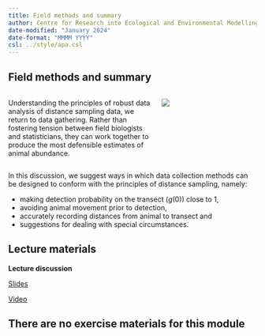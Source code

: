 ```yaml
---
title: Field methods and summary
author: Centre for Research into Ecological and Environmental Modelling <br> **University of St Andrews**
date-modified: "January 2024"
date-format: "MMMM YYYY"
csl: ../style/apa.csl
---
```


## Field methods and summary


::: columns

::: {.column width="60%"}
Understanding the principles of robust data analysis of distance sampling data, we return to data gathering. Rather than fostering tension between field biologists and statisticians, they can work together to produce the most defensible estimates of animal abundance.

:::

::: {.column width="40%"}
![](fieldwork-unsplash.jpg)

:::

:::

In this discussion, we suggest ways in which data collection methods can be designed to conform with the principles of distance sampling, namely:

- making detection probability on the transect $(g(0))$ close to 1,
- avoiding animal movement prior to detection, 
- accurately recording distances from animal to transect and
- suggestions for dealing with special circumstances.

## Lecture materials
::: slide-deck
**Lecture discussion**

::: slides
[Slides](Mod12-2023-field.pdf)
:::

::: video
[Video](https://youtu.be/2P8aYO0GsUA)
:::
:::

## There are no exercise materials for this module

<!--
Photo by <a href="https://unsplash.com/@hollymandarich?utm_content=creditCopyText&utm_medium=referral&utm_source=unsplash">Holly Mandarich</a> on <a href="https://unsplash.com/photos/person-carrying-yellow-and-black-backpack-walking-between-green-plants-UVyOfX3v0Ls?utm_content=creditCopyText&utm_medium=referral&utm_source=unsplash">Unsplash</a>
-->  